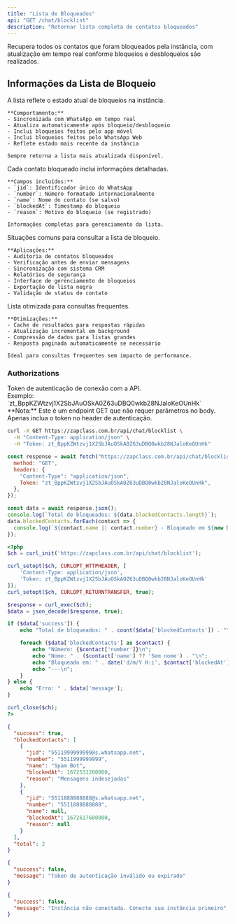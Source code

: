 ```yaml
---
title: "Lista de Bloqueados"
api: "GET /chat/blocklist"
description: "Retornar lista completa de contatos bloqueados"
---
```


Recupera todos os contatos que foram bloqueados pela instância, com atualização em tempo real conforme bloqueios e desbloqueios são realizados.

## Informações da Lista de Bloqueio

<AccordionGroup>
  <Accordion title="Atualização em Tempo Real" icon="clock-rotate-left">
    A lista reflete o estado atual de bloqueios na instância.

    **Comportamento:**
    - Sincronizada com WhatsApp em tempo real
    - Atualiza automaticamente após bloqueio/desbloqueio
    - Inclui bloqueios feitos pelo app móvel
    - Inclui bloqueios feitos pelo WhatsApp Web
    - Reflete estado mais recente da instância

    Sempre retorna a lista mais atualizada disponível.
  </Accordion>

  <Accordion title="Dados Retornados" icon="list">
    Cada contato bloqueado inclui informações detalhadas.

    **Campos incluídos:**
    - `jid`: Identificador único do WhatsApp
    - `number`: Número formatado internacionalmente
    - `name`: Nome do contato (se salvo)
    - `blockedAt`: Timestamp do bloqueio
    - `reason`: Motivo do bloqueio (se registrado)

    Informações completas para gerenciamento da lista.
  </Accordion>

  <Accordion title="Casos de Uso" icon="lightbulb">
    Situações comuns para consultar a lista de bloqueio.

    **Aplicações:**
    - Auditoria de contatos bloqueados
    - Verificação antes de enviar mensagens
    - Sincronização com sistema CRM
    - Relatórios de segurança
    - Interface de gerenciamento de bloqueios
    - Exportação de lista negra
    - Validação de status de contato
  </Accordion>

  <Accordion title="Performance e Otimização" icon="gauge-high">
    Lista otimizada para consultas frequentes.

    **Otimizações:**
    - Cache de resultados para respostas rápidas
    - Atualização incremental em background
    - Compressão de dados para listas grandes
    - Resposta paginada automaticamente se necessário

    Ideal para consultas frequentes sem impacto de performance.
  </Accordion>
</AccordionGroup>

### Authorizations

<ParamField path="token" type="string" required>
  Token de autenticação de conexão com a API. <br />
  Exemplo: `zt_BppKZWtzvj1X2SbJAuOSkA0Z63uDBQ0wkb28NJaloKeOUnHk`
</ParamField>

<Info>
  **Nota:** Este é um endpoint GET que não requer parâmetros no body. Apenas inclua o token no header de autenticação.
</Info>

<RequestExample>

```bash cURL
curl -X GET https://zapclass.com.br/api/chat/blocklist \
  -H "Content-Type: application/json" \
  -H "Token: zt_BppKZWtzvj1X2SbJAuOSkA0Z63uDBQ0wkb28NJaloKeOUnHk"
```

```javascript JavaScript
const response = await fetch("https://zapclass.com.br/api/chat/blocklist", {
  method: "GET",
  headers: {
    "Content-Type": "application/json",
    Token: "zt_BppKZWtzvj1X2SbJAuOSkA0Z63uDBQ0wkb28NJaloKeOUnHk",
  },
});

const data = await response.json();
console.log(`Total de bloqueados: ${data.blockedContacts.length}`);
data.blockedContacts.forEach(contact => {
  console.log(`${contact.name || contact.number} - Bloqueado em ${new Date(contact.blockedAt)}`);
});
```

```php PHP
<?php
$ch = curl_init('https://zapclass.com.br/api/chat/blocklist');

curl_setopt($ch, CURLOPT_HTTPHEADER, [
    'Content-Type: application/json',
    'Token: zt_BppKZWtzvj1X2SbJAuOSkA0Z63uDBQ0wkb28NJaloKeOUnHk'
]);
curl_setopt($ch, CURLOPT_RETURNTRANSFER, true);

$response = curl_exec($ch);
$data = json_decode($response, true);

if ($data['success']) {
    echo "Total de bloqueados: " . count($data['blockedContacts']) . "\n\n";

    foreach ($data['blockedContacts'] as $contact) {
        echo "Número: {$contact['number']}\n";
        echo "Nome: " . ($contact['name'] ?? 'Sem nome') . "\n";
        echo "Bloqueado em: " . date('d/m/Y H:i', $contact['blockedAt'] / 1000) . "\n";
        echo "---\n";
    }
} else {
    echo "Erro: " . $data['message'];
}

curl_close($ch);
?>
```

</RequestExample>

<ResponseExample>

```json 200
{
  "success": true,
  "blockedContacts": [
    {
      "jid": "5511999999999@s.whatsapp.net",
      "number": "5511999999999",
      "name": "Spam Bot",
      "blockedAt": 1672531200000,
      "reason": "Mensagens indesejadas"
    },
    {
      "jid": "5511888888888@s.whatsapp.net",
      "number": "5511888888888",
      "name": null,
      "blockedAt": 1672617600000,
      "reason": null
    }
  ],
  "total": 2
}
```

```json 401
{
  "success": false,
  "message": "Token de autenticação inválido ou expirado"
}
```

```json 500
{
  "success": false,
  "message": "Instância não conectada. Conecte sua instância primeiro"
}
```

</ResponseExample>
